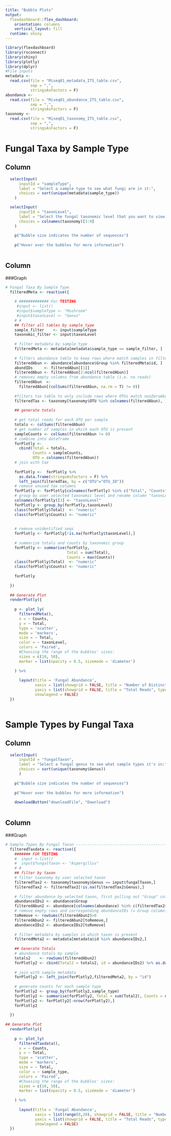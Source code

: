 ```yaml
---
title: "Bubble Plots"
output: 
  flexdashboard::flex_dashboard:
    orientation: columns
    vertical_layout: fill
  runtime: shiny
---
```


```r
library(flexdashboard)
library(rsconnect) 
library(shiny)
library(plotly)
library(dplyr)
#File inputs
metadata <-
  read.csv(file = "Miseq01_metadata_ITS_table.csv",
           sep = ",",
           stringsAsFactors = F)
abundance <-
  read.csv(file = "Miseq01_abundance_ITS_table.csv",
           sep = ",",
           stringsAsFactors = F)
taxonomy <-
  read.csv(file = "Miseq01_taxonomy_ITS_table.csv",
           sep = ",",
           stringsAsFactors = F)

```

Fungal Taxa by Sample Type
=======================================================================

Column {.sidebar}
-----------------------------------------------------------------------

```r

  selectInput(
      inputId = "sampleType",
      label = "Select a sample type to see what fungi are in it:",
      choices = sort(unique(metadata$sample_type))
    )

  selectInput(
      inputId = "taxonLevel",
      label = "Select the fungal taxonomic level that you want to view:",
      choices = colnames(taxonomy)[3:9]
    )
                 
    p("Bubble size indicates the number of sequences")
                 
    p("Hover over the bubbles for more information")
                 
```


Column
-----------------------------------------------------------------------

###Graph
```r

# Fungal Taxa By Sample Type
  filteredMeta <- reactive({
    
    # ############# For TESTING
     #input <- list()
     #input$sampleType <- "Mushroom"
     #input$taxonLevel <- "Genus"
    # # 
    ## filter all tables by sample_type
    sample_filter    <- input$sampleType
    taxonomic_filter <- input$taxonLevel
    
    # filter metadata by sample_type
    filteredMeta <- metadata[metadata$sample_type == sample_filter, ]
    
    # filters abundance table to keep rows where match samples in filteredMeta and pulls out id
    filteredAbun <- abundance[abundance$Group %in% filteredMeta$id, ]
    abundIDs     <- filteredAbun[[1]]
    filteredAbun <- filteredAbun[2:ncol(filteredAbun)]
    # removes empty columns from abundance table (i.e. no reads)
    filteredAbun  <-
      filteredAbun[(colSums(filteredAbun, na.rm = T) != 0)]
    
    #filters tax table to only include rows where OTUs match nonZeroAbun
    filteredTax <- taxonomy[taxonomy$OTU %in% colnames(filteredAbun), ]
    
    ## generate totals
    
    # get total reads for each OTU per sample
    totals <- colSums(filteredAbun)
    # get number of samples in which each OTU is present
    sampleCounts <- colSums(filteredAbun != 0)
    # combine into dataframe
    forPlotly <-
      cbind(Total = totals,
            Counts = sampleCounts,
            OTU = colnames(filteredAbun))
    # join with tax
    
    forPlotly <-  forPlotly %>%
      as.data.frame(stringsAsFactors = F) %>%
      left_join(filteredTax, by = c("OTU"="OTU_ID")) 
    # remove unused tax columns
    forPlotly <- forPlotly[colnames(forPlotly) %in% c("Total", "Counts", input$taxonLevel)]  
    # group by user selected taxonomic level and rename column "taxonLevel"
    colnames(forPlotly)[3] <- "taxonLevel"
    forPlotly <- group_by(forPlotly,taxonLevel)
    class(forPlotly$Total)  <- "numeric"
    class(forPlotly$Counts) <- "numeric"
    
    
    # remove unidentified seqs
    forPlotly <- forPlotly[!is.na(forPlotly$taxonLevel),]
    
    # summarize totals and counts by taxonomic group
    forPlotly <- summarise(forPlotly,
                           Total = sum(Total),
                           Counts = max(Counts))
    class(forPlotly$Total)  <- "numeric"
    class(forPlotly$Counts) <- "numeric"
    
    forPlotly
    
  })
  
  ## Generate Plot  
  renderPlotly({
    
    p <- plot_ly(
      filteredMeta(),
      x = ~ Counts,
      y = ~ Total,
      type = 'scatter',
      mode = 'markers',
      size = ~ Total,
      color = ~ taxonLevel,
      colors = 'Paired',
      #Choosing the range of the bubbles' sizes:
      sizes = c(10, 50),
      marker = list(opacity = 0.5, sizemode = 'diameter')
      
    ) %>%
      
      layout(title = 'Fungal Abundance',
             xaxis = list(showgrid = FALSE, title = "Number of Distinct Samples"),
             yaxis = list(showgrid = FALSE, title = "Total Reads", type = "log"),
             showlegend = FALSE)
  })
  
```


Sample Types by Fungal Taxa
=======================================================================

Column {.sidebar}
-----------------------------------------------------------------------

```r

  selectInput(
      inputId = "fungalTaxon",
      label = "Select a fungal genus to see what sample types it's in:",
      choices = sort(unique(taxonomy$Genus))
      )
                
    p("Bubble size indicates the number of sequences")
                 
    p("Hover over the bubbles for more information")
                 
    downloadButton("downloadFile", "Download")
    
```

Column
-----------------------------------------------------------------------

###Graph
```r

# Sample Types By Fungal Taxon --------------------------------------------
  filteredTaxdata <- reactive({
    ####### FOR TESTING
    #  input <-list()
    #  input$fungalTaxon <- "Aspergillus"
    # # 
    ## filter by taxon
    # filter taxonomy by user selected taxon
    filteredTax2 <- taxonomy[taxonomy$Genus == input$fungalTaxon,]
    filteredTax2 <- filteredTax2[!is.na(filteredTax2$Genus),] 
    
    # filter abundance by selected taxon, first pulling out "Group" column
    abundanceIDs2 <- abundance$Group
    filteredAbun2 <- abundance[colnames(abundance) %in% c(filteredTax2$OTU)]
    # remove empty rows and corresponding abundanceIDs (= Group column)
    toRemove <- rowSums(filteredAbun2)>0
    filteredAbun2 <- filteredAbun2[toRemove,]
    abundanceIDs2 <- abundanceIDs2[toRemove]
    
    # filter metadata by samples in which taxon is present
    filteredMeta2 <- metadata[metadata$id %in% abundanceIDs2,]
    
    ## Generate Totals
    # abundance totals by sample
    totals2    <- rowSums(filteredAbun2)
    forPlotly2 <- cbind(Total2 = totals2, id = abundanceIDs2) %>% as.data.frame()
    
    # join with sample metadata
    forPlotly2 <- left_join(forPlotly2,filteredMeta2, by = "id")
    
    # generate counts for each sample type
    forPlotly2 <- group_by(forPlotly2,sample_type)
    forPlotly2 <- summarise(forPlotly2, Total = sum(Total2), Counts = n())
    forPlotly2 <- forPlotly2[-nrow(forPlotly2),]
    forPlotly2
    
  })
  
## Generate Plot  
  renderPlotly({
    
    p <- plot_ly(
      filteredTaxdata(),
      x = ~ Counts,
      y = ~ Total,
      type = 'scatter',
      mode = 'markers',
      size = ~ Total,
      color = ~ sample_type,
      colors = 'Paired',
      #Choosing the range of the bubbles' sizes:
      sizes = c(10, 50),
      marker = list(opacity = 0.5, sizemode = 'diameter')
      
    ) %>%
      
      layout(title = 'Fungal Abundance',
             xaxis = list(range(0,20), showgrid = FALSE, title = "Number of Distinct Samples"),
             yaxis = list(showgrid = FALSE, title = "Total Reads", type = "log"),
             showlegend = FALSE)
  })
  
```
